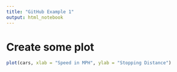 ```yaml
---
title: "GitHub Example 1"
output: html_notebook
---
```


# Create some plot
```r
plot(cars, xlab = "Speed in MPH", ylab = "Stopping Distance")
```

